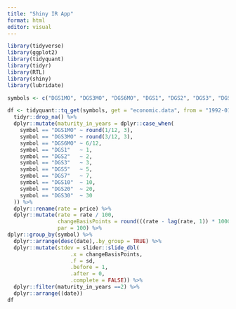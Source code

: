 ```yaml
---
title: "Shiny IR App"
format: html
editor: visual
---
```


```r
library(tidyverse)
library(ggplot2)
library(tidyquant)
library(tidyr)
library(RTL)
library(shiny)
library(lubridate)

```




```r
symbols <- c("DGS1MO", "DGS3MO", "DGS6MO", "DGS1", "DGS2", "DGS3", "DGS5", "DGS7", "DGS10", "DGS20", "DGS30")

df <- tidyquant::tq_get(symbols, get = "economic.data", from = "1992-01-01", to = Sys.Date()) %>%
  tidyr::drop_na() %>% 
  dplyr::mutate(maturity_in_years = dplyr::case_when(
    symbol == "DGS1MO" ~ round(1/12, 3),
    symbol == "DGS3MO" ~ round(3/12, 3),
    symbol == "DGS6MO" ~ 6/12,
    symbol == "DGS1"   ~ 1,
    symbol == "DGS2"   ~ 2,
    symbol == "DGS3"   ~ 3,
    symbol == "DGS5"   ~ 5,
    symbol == "DGS7"   ~ 7,
    symbol == "DGS10"  ~ 10,
    symbol == "DGS20"  ~ 20,
    symbol == "DGS30"  ~ 30
  )) %>%
  dplyr::rename(rate = price) %>%
  dplyr::mutate(rate = rate / 100,
                changeBasisPoints = round(((rate - lag(rate, 1)) * 10000), digits = 5),
                par = 100) %>% 
dplyr::group_by(symbol) %>% 
  dplyr::arrange(desc(date),.by_group = TRUE) %>%  
  dplyr::mutate(stdev = slider::slide_dbl(
                    .x = changeBasisPoints,
                    .f = sd, 
                    .before = 1, 
                    .after = 0, 
                    .complete = FALSE)) %>% 
  dplyr::filter(maturity_in_years ==2) %>% 
  dplyr::arrange((date))
df

```



